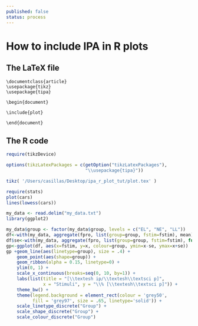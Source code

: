 ```yaml
---
published: false
status: process
---
```


How to include IPA in R plots
========================================================


## The LaTeX file

    \documentclass{article}
    \usepackage{tikz}
    \usepackage{tipa}

    \begin{document}

    \include{plot}

    \end{document}



## The R code


```r
require(tikzDevice)
```

```r
options(tikzLatexPackages = c(getOption("tikzLatexPackages"),
                              "\\usepackage{tipa}"))
```

```r
tikz( '/Users/casillas/Desktop/ipa_r_plot_tut/plot.tex' )
```

```r
require(stats)
plot(cars)
lines(lowess(cars))
```

```r
my_data <- read.delim("my_data.txt")
library(ggplot2)
```

```r
my_data$group <- factor(my_data$group, levels = c("EL", "NE", "LL"))
df<-with(my_data, aggregate(fpro, list(group=group, fstim=fstim), mean))
df$se<-with(my_data, aggregate(fpro, list(group=group, fstim=fstim), function(x) sd(x)/sqrt(10)))[,3]
gp<-ggplot(df, aes(x=fstim, y=x, colour=group, ymin=x-se, ymax=x+se))
gp +geom_line(aes(linetype=group), size = .4) + 
    geom_point(aes(shape=group)) + 
    geom_ribbon(alpha = 0.15, linetype=0) + 
    ylim(0, 1) + 
    scale_x_continuous(breaks=seq(0, 10, by=1)) +
    labs(list(title = "[\\textesh ip/\\textesh\\textsci p]", 
              x = "Stimuli", y = "\\% [\\textesh\\textsci p]")) +
    theme_bw() +
    theme(legend.background = element_rect(colour = 'grey50', 
          fill = 'grey97', size = .65, linetype='solid')) +
    scale_linetype_discrete("Group") +
    scale_shape_discrete("Group") +
    scale_colour_discrete("Group")
```

